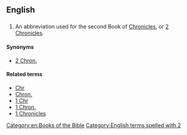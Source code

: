 ==English==

==={{abbreviation}}===
{{head|en|abbreviation}}

# {{biblical}} An abbreviation used for the second Book of [[Chronicles]], or [[2 Chronicles]].

====Synonyms====
* [[2 Chron.]]

====Related terms====
* [[Chr]]
* [[Chron.]]
* [[1 Chr]]
* [[1 Chron.]]
* [[1 Chronicles]]

[[Category:en:Books of the Bible]]
[[Category:English terms spelled with 2]]